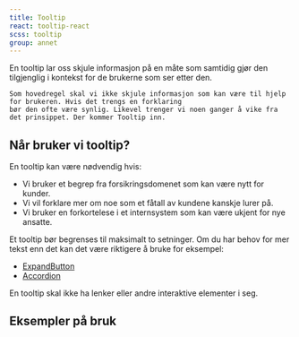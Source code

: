 ```yaml
---
title: Tooltip
react: tooltip-react
scss: tooltip
group: annet
---
```



<Ingress>
    En tooltip lar oss skjule informasjon på en måte som samtidig gjør den tilgjenglig i kontekst for de brukerne som
    ser etter den.
</Ingress>

    Som hovedregel skal vi ikke skjule informasjon som kan være til hjelp for brukeren. Hvis det trengs en forklaring
    bør den ofte være synlig. Likevel trenger vi noen ganger å vike fra det prinsippet. Der kommer Tooltip inn.

<ComponentExample
    title="Tooltip"
    component={TooltipExample}
    codeExample={tooltipExampleCode}
    knobs={tooltipExampleKnobs}
/>

## Når bruker vi tooltip?

En tooltip kan være nødvendig hvis:

-   Vi bruker et begrep fra forsikringsdomenet som kan være nytt for kunder.
-   Vi vil forklare mer om noe som et fåtall av kundene kanskje lurer på.
-   Vi bruker en forkortelese i et internsystem som kan være ukjent for nye ansatte.

Et tooltip bør begrenses til maksimalt to setninger. Om du har behov for mer tekst enn det kan det være riktigere å bruke for eksempel:

-   [ExpandButton](/komponenter/expandbutton)
-   [Accordion](/komponenter/accordion)

En tooltip skal ikke ha lenker eller andre interaktive elementer i seg.

## Eksempler på bruk

<PortalImage
    src="/assets/documentation/tooltip/tooltip-mndpris.png"
    caption="Forklare for kunden hvorfor fakturaprisen kan være ulik den som blir vist her."
/>
